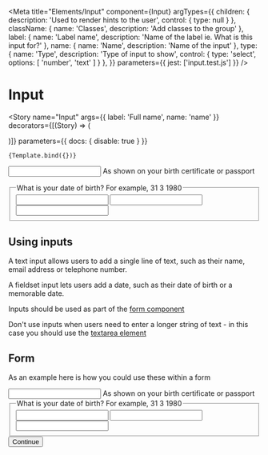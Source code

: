 
<Meta
    title="Elements/Input"
    component={Input}
    argTypes={{
        children: {
            description: 'Used to render hints to the user',
            control: {
                type: null
            }
        },
        className: {
            name: 'Classes',
            description: 'Add classes to the group'
        },
        label: {
            name: 'Label name',
            description: 'Name of the label ie. What is this input for?'
        },
        name: {
            name: 'Name',
            description: 'Name of the input'
        },
        type: {
            name: 'Type',
            description: 'Type of input to show',
            control: {
                type: 'select',
                options: [
                    'number',
                    'text'
                ]
            }
        },
    }}
    parameters={{
        jest: ['input.test.js']
    }}
/>


# Input

<Story
    name="Input"
    args={{
        label: 'Full name',
        name: 'name'
    }}
    decorators={[(Story) => (
        <form className="form">
            <Story />
        </form>
    )]}
    parameters={{
        docs: {
            disable: true
        }
    }}
>
    {Template.bind({})}
</Story>

<Canvas>
<form className='form'>
    <Input label='Full name' name='name'>
        <span className='form-hint'>As shown on your birth certificate or passport</span>
    </Input>
</form>
</Canvas>

<Canvas>
<form class="form">
    <div className='group'>
        <fieldset>
            <legend>
                <span className="form-hint">
                    What is your date of birth?
                </span>
                <span className="form-hint">
                    For example, 31 3 1980
                </span>
            </legend>
            <Input className='day' label='Day' name='day' type='number' />
            <Input className='month' label='Month' name='month' type='number' />
            <Input className='year' label='Year' name='year' type='number' />
        </fieldset>
    </div>
</form>
</Canvas>

<ArgsTable of={Input} />

## Using inputs

A text input allows users to add a single line of text, such as their name, email address or telephone number.

A fieldset input lets users add a date, such as their date of birth or a memorable date.

Inputs should be used as part of the <a href="form">form component</a>

Don't use inputs when users need to enter a longer string of text - in this case you should use the <a href="textarea">textarea element</a>

## Form

As an example here is how you could use these within a form

<Canvas>
<form class='form'>
    <Input label='Full name' name='name'>
        <span className='form-hint'>As shown on your birth certificate or passport</span>
    </Input>
    <div className='group'>
        <fieldset>
            <legend>
                <span className='form-hint'>
                    What is your date of birth?
                </span>
                <span className='form-hint'>
                    For example, 31 3 1980
                </span>
            </legend>
            <Input className='day' label='Day' name='day' type='number' />
            <Input className='month' label='Month' name='month' type='number' />
            <Input className='year' label='Year' name='year' type='number' />
        </fieldset>
    </div>
    <Button type='submit'>Continue</Button>
</form>
</Canvas>
